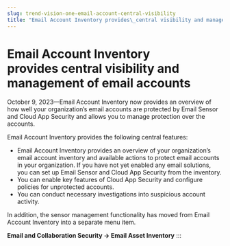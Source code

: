 ```yaml
---
slug: trend-vision-one-email-account-central-visibility
title: "Email Account Inventory provides\_central visibility and management of email accounts"
---
```

# Email Account Inventory provides central visibility and management of email accounts

October 9, 2023—Email Account Inventory now provides an overview of how well your organization’s email accounts are protected by Email Sensor and Cloud App Security and allows you to manage protection over the accounts.

Email Account Inventory provides the following central features:

- Email Account Inventory provides an overview of your organization’s email account inventory and available actions to protect email accounts in your organization. If you have not yet enabled any email solutions, you can set up Email Sensor and Cloud App Security from the inventory.
- You can enable key features of Cloud App Security and configure policies for unprotected accounts.
- You can conduct necessary investigations into suspicious account activity.

In addition, the sensor management functionality has moved from Email Account Inventory into a separate menu item.

**Email and Collaboration Security → Email Asset Inventory**
:::
